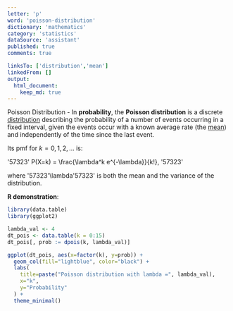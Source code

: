 ```yaml
---
letter: 'p'
word: 'poisson-distribution'
dictionary: 'mathematics'
category: 'statistics'
dataSource: 'assistant'
published: true
comments: true

linksTo: ['distribution','mean']
linkedFrom: []
output:
  html_document:
    keep_md: true
---
```




<a id="poisson-distribution">Poisson Distribution</a> - In **probability**, the **Poisson distribution** is a discrete [distribution](#distribution) describing the probability of a number of events occurring in a fixed interval, given the events occur with a known average rate (the [mean](#mean)) and independently of the time since the last event.

Its pmf for $k=0,1,2,\dots$ is:

'57323'
P(X=k) = \frac{\lambda^k e^{-\lambda}}{k!},
'57323'

where '57323'\lambda'57323' is both the mean and the variance of the distribution.

**R demonstration**:


``` r
library(data.table)
library(ggplot2)

lambda_val <- 4
dt_pois <- data.table(k = 0:15)
dt_pois[, prob := dpois(k, lambda_val)]

ggplot(dt_pois, aes(x=factor(k), y=prob)) +
  geom_col(fill="lightblue", color="black") +
  labs(
    title=paste("Poisson distribution with lambda =", lambda_val),
    x="k",
    y="Probability"
  ) +
  theme_minimal()
```

<Figure src="/Users/work/Coding/derecksprojects/derecksnotes.com-playground/derecksnotes.com/client/src/app/dictionaries/mathematics/definitions/mathematics_statistics_p_poisson-distribution_files/figure-html/unnamed-chunk-1-1.png">
	
</Figure>
